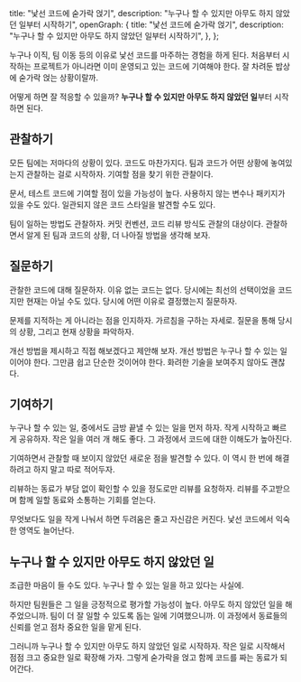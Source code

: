   title: "낯선 코드에 숟가락 얹기",
  description: "누구나 할 수 있지만 아무도 하지 않았던 일부터 시작하기",
  openGraph: {
    title: "낯선 코드에 숟가락 얹기",
    description: "누구나 할 수 있지만 아무도 하지 않았던 일부터 시작하기",
  },
};

누구나 이직, 팀 이동 등의 이유로 낯선 코드를 마주하는 경험을 하게 된다. 처음부터 시작하는 프로젝트가 아니라면 이미 운영되고 있는 코드에 기여해야 한다. 잘 차려둔 밥상에 숟가락 얹는 상황이랄까.

어떻게 하면 잘 적응할 수 있을까? **누구나 할 수 있지만 아무도 하지 않았던 일**부터 시작하면 된다.

## 관찰하기

모든 팀에는 저마다의 상황이 있다. 코드도 마찬가지다. 팀과 코드가 어떤 상황에 놓여있는지 관찰하는 걸로 시작하자. 기여할 점을 찾기 위한 관찰이다.

문서, 테스트 코드에 기여할 점이 있을 가능성이 높다. 사용하지 않는 변수나 패키지가 있을 수도 있다. 일관되지 않은 코드 스타일을 발견할 수도 있다.

팀이 일하는 방법도 관찰하자. 커밋 컨벤션, 코드 리뷰 방식도 관찰의 대상이다. 관찰하면서 알게 된 팀과 코드의 상황, 더 나아질 방법을 생각해 보자.

## 질문하기

관찰한 코드에 대해 질문하자. 이유 없는 코드는 없다. 당시에는 최선의 선택이었을 코드지만 현재는 아닐 수도 있다. 당시에 어떤 이유로 결정했는지 질문하자.

문제를 지적하는 게 아니라는 점을 인지하자. 가르침을 구하는 자세로. 질문을 통해 당시의 상황, 그리고 현재 상황을 파악하자.

개선 방법을 제시하고 직접 해보겠다고 제안해 보자. 개선 방법은 누구나 할 수 있는 일이어야 한다. 그만큼 쉽고 단순한 것이어야 한다. 화려한 기술을 보여주지 않아도 괜찮다.

## 기여하기

누구나 할 수 있는 일, 중에서도 금방 끝낼 수 있는 일을 먼저 하자. 작게 시작하고 빠르게 공유하자. 작은 일을 여러 개 해도 좋다. 그 과정에서 코드에 대한 이해도가 높아진다.

기여하면서 관찰할 때 보이지 않았던 새로운 점을 발견할 수 있다. 이 역시 한 번에 해결하려고 하지 말고 따로 적어두자.

리뷰하는 동료가 부담 없이 확인할 수 있을 정도로만 리뷰를 요청하자. 리뷰를 주고받으며 함께 일할 동료와 소통하는 기회를 얻는다.

무엇보다도 일을 작게 나눠서 하면 두려움은 줄고 자신감은 커진다. 낯선 코드에서 익숙한 영역도 늘어난다.

## 누구나 할 수 있지만 아무도 하지 않았던 일

조급한 마음이 들 수도 있다. 누구나 할 수 있는 일을 하고 있다는 사실에.

하지만 팀원들은 그 일을 긍정적으로 평가할 가능성이 높다. 아무도 하지 않았던 일을 해주었으니까. 팀이 더 잘 일할 수 있도록 돕는 일에 기여했으니까. 이 과정에서 동료들의 신뢰를 얻고 점차 중요한 일을 맡게 된다.

그러니까 누구나 할 수 있지만 아무도 하지 않았던 일로 시작하자. 작은 일로 시작해서 점점 크고 중요한 일로 확장해 가자. 그렇게 숟가락을 얹고 함께 코드를 짜는 동료가 되어간다.
